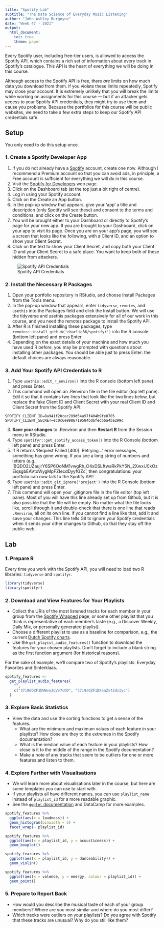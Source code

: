 ```yaml
---
title: "Spotify Lab"
subtitle: "The Data Science of Everyday Music Listening"
author: "John Ashley Burgoyne"
date: "Week 47 · 2021"
output: 
  html_document:
    toc: true
    theme: paper
---
```


Every Spotify user, including free-tier users, is allowed to access the Spotify API, which contains a rich set of information about every track in Spotify's catalogue. This API is the heart of everything we will be doing in this course.

Although access to the Spotify API is free, there *are* limits on how much data you download from them. If you violate these limits repeatedly, Spotify may close your account. It is extremely unlikely that you will break the limits while working on assignments for this course — but if an attacker gets access to your Spotify API credentials, they might try to use them and cause you problems. Because the portfolios for this course will be public websites, we need to take a few extra steps to keep our Spotify API credentials safe.

## Setup

You only need to do this setup once.

### 1. Create a Spotify Developer App

1. If you do not already have a [Spotify](https://www.spotify.com) account, create one now. Although I recommend a Premium account so that you can avoid ads, in principle, a Free account is sufficient for everything we will do in this course.
2. Visit the [Spotify for Developers](https://developer.spotify.com) web page. 
3. Click on the Dashboard tab (at the top just a bit right of centre).
4. Log in using your Spotify account.
5. Click on the Create an App button.
6. In the pop-up window that appears, give your 'app' a title and description (only Spotify will see these) and consent to the terms and conditions, and click on the Create button.
7. You will be brought either to your Dashboard or directly to Spotify's page for your new app. If you are brought to your Dashboard, click on your app to visit its page. Once you are on your app's page, you will see a screen that looks like the following, with a Client ID, and an option to show your Client Secret.
8. Click on the text to show your Client Secret, and copy both your Client ID and your Client Secret to a safe place. You want to keep both of these hidden from attackers.

![Spotify API Credentials](./week-47-spotify-app.png)

### 2. Install the Necessary R Packages

1. Open your portfolio repository in RStudio, and choose Install Packages from the Tools menu.
2. In the pop-up window that appears, enter `tidyverse`, `remotes`, and `usethis` into the Packages field and click the Install button. We will use the tidyverse and usethis packages extensively for all of our work in this course, and you need the remotes package to install the Spotify API.
3. After R is finished installing these packages, type `remotes::install_github('charlie86/spotifyr')` into the R console (bottom left pane) and press Enter.
4. Depending on the exact details of your machine and how much you have used R before, you may be prompted with questions about installing other packages. You should be able just to press Enter: the default choices are always reasonable.

### 3. Add Your Spotify API Credentials to R

1. Type `usethis::edit_r_environ()` into the R console (bottom left pane) and press Enter.
2. This command will open an .Renviron file in the file editor (top left pane). Edit it so that it contains two lines that look like the two lines below, but replace the fake Client ID and Client Secret with your real Client ID and Client Secret from the Spotify API.
```
SPOTIFY_CLIENT_ID=8a941f20cec289d54a97f404b9fe8705
SPOTIFY_CLIENT_SECRET=ec0c6e9986719584bd6fecbba4ba299c
```    
3. **Save your changes** to .Renviron and then **Restart R** from the Session menu in RStudio.
4. Type `spotifyr::get_spotify_access_token()` into the R Console (bottom left pane) and press Enter.
5. If R returns 'Request Failed [400]. Retrying…' error messages, something has gone wrong. If you see a long string of numbers and letters (e.g., 'BQDO2UZaujrY6SP6OoNM1vwgRh_O4xDSLftwaRkPkY5N_2XwxU0kOzEiqsgbEAVtoWygMpFZIecdDyyfGZc', then congratulations: your portfolio can now talk to the Spotify API!
6. Type `usethis::edit_git_ignore('project')`  into the R Console (bottom left pane) and press Enter.
7. This command will open your .gitignore file in the file editor (top left pane). Most of you will have this line already set up from Github, but it is also possible that the file will be empty. No matter what the file looks like, scroll through it and double-check that there is one line that reads `.Renviron`, all on its own line. If you cannot find a line like that, add it and save your changes. This line tells Git to ignore your Spotify credentials when it sends your other changes to Github, so that they stay off the public web.

## Lab

### 1. Prepare R

Every time you work with the Spotify API, you will need to load two R libraries: `tidyverse` and `spotifyr`.

```r
library(tidyverse)
library(spotifyr)
```

### 2. Download and View Features for Your Playlists

- Collect the URIs of the most listened tracks for each member in your group from the [Spotify Wrapped](https://open.spotify.com/genre/2019-page) page, or some other playlist that you think is representative of each member's taste (e.g., a Discover Weekly, Daily Mix, or personally generated playlist).
- Choose a different playlist to use as a baseline for comparison, e.g., the current [Dutch Spotify charts](https://open.spotify.com/user/spotifycharts/playlist/37i9dQZEVXbK4BFAukDzj3?si=5oSAbMqUSFGTwvA2Hz0Qzg).
- Use the `get_playist_audio_features()` function to download the features for your chosen playlists. Don't forget to include a blank string as the first function argument (for historical reasons).

For the sake of example, we'll compare two of Spotify's playlists: Everyday Favorites and Sinterklaas.

```r
spotify_features <-
  get_playlist_audio_features(
    "", 
    c("37i9dQZF1DWWvoJqVv7uOD", "37i9dQZF1DXaaZs42dsIyc")
  )
```

### 3. Explore Basic Statistics

- View the data and use the sorting functions to get a sense of the features.
  - What are the minimum and maximum values of each feature in your playlists? How close are they to the extremes in the Spotify documentation?
  - What is the median value of each feature in your playlists? How close is it to the middle of the range in the Spotify documentation?
  - Make a note of any tracks that seem to be outliers for one or more features and listen to them.

### 4. Explore Further with Visualisations

- We will learn more about visualisations later in the course, but here are some templates you can use to start with.
- If your playlists all have different names, you can use `playlist_name` instead of `playlist_id` for a more readable graphic.
- See the [`ggplot` documentation](https://ggplot.tidyverse.org/) and DataCamp for more examples.

```r
spotify_features %>% 
  ggplot(aes(x = loudness)) +
  geom_histogram(binwidth = 5) +
  facet_wrap(~ playlist_id)
```

```r
spotify_features %>% 
  ggplot(aes(x = playlist_id, y = acousticness)) +
  geom_boxplot()
```


```r
spotify_features %>% 
  ggplot(aes(x = playlist_id, y = danceability)) +
  geom_violin()
```

```r
spotify_features %>% 
  ggplot(aes(x = valence, y = energy, colour = playlist_id)) + 
  geom_point()
```

### 5. Prepare to Report Back

- How would you describe the musical taste of each of your group members? Where are you most similar and where do you most differ?
- Which tracks were outliers on your playlists? Do you agree with Spotify that these tracks are unusual? Why do you still like them?
